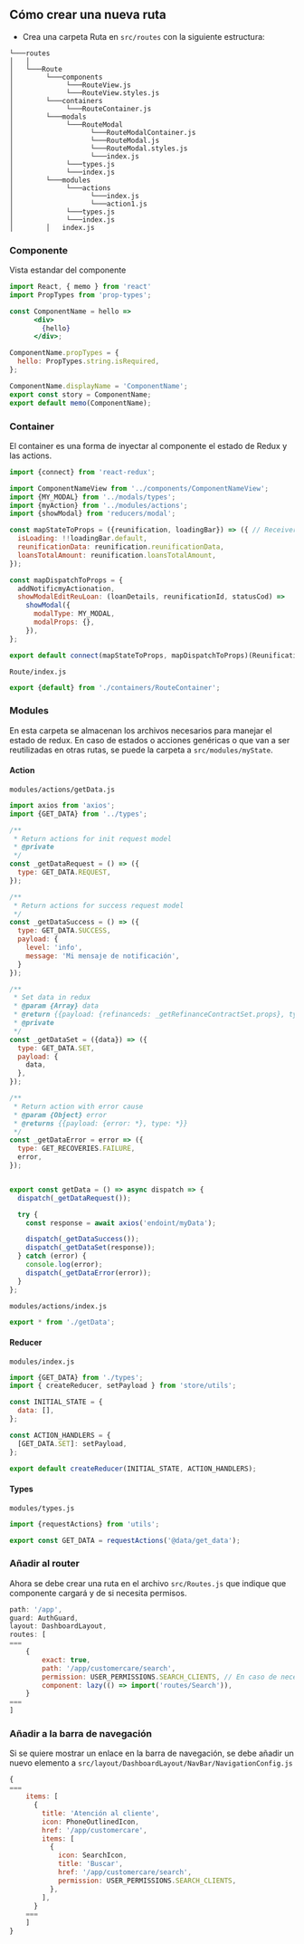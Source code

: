
<Meta title="Docs|Rutas"  />

## Cómo crear una nueva ruta

  - Crea una carpeta Ruta en `src/routes` con la siguiente estructura:
```
└───routes
│   │
│   └───Route
│        └───components
│             └───RouteView.js
│             └───RouteView.styles.js
│        └───containers
│             └───RouteContainer.js
│        └───modals
│             └───RouteModal
│                   └───RouteModalContainer.js
│                   └───RouteModal.js
│                   └───RouteModal.styles.js
│                   └───index.js
│             └───types.js
│             └───index.js
│        └───modules
│             └───actions
│                   └───index.js
│                   └───action1.js
│             └───types.js
│             └───index.js
│        │   index.js
```

### Componente

Vista estandar del componente
```jsx
import React, { memo } from 'react'
import PropTypes from 'prop-types';

const ComponentName = hello =>
      <div>
        {hello}
      </div>;

ComponentName.propTypes = {
  hello: PropTypes.string.isRequired,
};

ComponentName.displayName = 'ComponentName';
export const story = ComponentName;
export default memo(ComponentName);
```

### Container
El container es una forma de inyectar al componente el estado de Redux y las actions.

```js
import {connect} from 'react-redux';

import ComponentNameView from '../components/ComponentNameView';
import {MY_MODAL} from '../modals/types';
import {myAction} from '../modules/actions';
import {showModal} from 'reducers/modal';

const mapStateToProps = ({reunification, loadingBar}) => ({ // Receiver (state)
  isLoading: !!loadingBar.default,
  reunificationData: reunification.reunificationData,
  loansTotalAmount: reunification.loansTotalAmount,
});

const mapDispatchToProps = {
  addNotificmyActionation,
  showModalEditReuLoan: (loanDetails, reunificationId, statusCod) =>
    showModal({
      modalType: MY_MODAL,
      modalProps: {},
    }),
};

export default connect(mapStateToProps, mapDispatchToProps)(ReunificationView);

```

`Route/index.js`
```js
export {default} from './containers/RouteContainer';
```

### Modules
En esta carpeta se almacenan los archivos necesarios para manejar el estado de redux. En caso de estados o acciones
genéricas o que van a ser reutilizadas en otras rutas, se puede la carpeta a `src/modules/myState`.

#### Action

`modules/actions/getData.js`
```js
import axios from 'axios';
import {GET_DATA} from '../types';

/**
 * Return actions for init request model
 * @private
 */
const _getDataRequest = () => ({
  type: GET_DATA.REQUEST,
});

/**
 * Return actions for success request model
 */
const _getDataSuccess = () => ({
  type: GET_DATA.SUCCESS,
  payload: {
    level: 'info',
    message: 'Mi mensaje de notificación',
  }
});

/**
 * Set data in redux
 * @param {Array} data
 * @return {{payload: {refinanceds: _getRefinanceContractSet.props}, type: string}}
 * @private
 */
const _getDataSet = ({data}) => ({
  type: GET_DATA.SET,
  payload: {
    data,
  },
});

/**
 * Return action with error cause
 * @param {Object} error
 * @returns {{payload: {error: *}, type: *}}
 */
const _getDataError = error => ({
  type: GET_RECOVERIES.FAILURE,
  error,
});


export const getData = () => async dispatch => {
  dispatch(_getDataRequest());

  try {
    const response = await axios('endoint/myData');

    dispatch(_getDataSuccess());
    dispatch(_getDataSet(response));
  } catch (error) {
    console.log(error);
    dispatch(_getDataError(error));
  }
};
```

`modules/actions/index.js`
```js
export * from './getData';
```

#### Reducer
`modules/index.js`
```js
import {GET_DATA} from './types';
import { createReducer, setPayload } from 'store/utils';

const INITIAL_STATE = {
  data: [],
};

const ACTION_HANDLERS = {
  [GET_DATA.SET]: setPayload,
};

export default createReducer(INITIAL_STATE, ACTION_HANDLERS);
```

#### Types
`modules/types.js`
```js
import {requestActions} from 'utils';

export const GET_DATA = requestActions('@data/get_data');

```

### Añadir al router
Ahora se debe crear una ruta en el archivo `src/Routes.js` que indique que componente cargará y de si necesita
permisos.

```js
path: '/app',
guard: AuthGuard,
layout: DashboardLayout,
routes: [
===
    {
        exact: true,
        path: '/app/customercare/search',
        permission: USER_PERMISSIONS.SEARCH_CLIENTS, // En caso de necesitar algún permiso específico para entrar a esta ruta
        component: lazy(() => import('routes/Search')),
    }
===
]
```

### Añadir a la barra de navegación
Si se quiere mostrar un enlace en la barra de navegación, se debe añadir un nuevo elemento a
`src/layout/DashboardLayout/NavBar/NavigationConfig.js`

```js
{
===
    items: [
      {
        title: 'Atención al cliente',
        icon: PhoneOutlinedIcon,
        href: '/app/customercare',
        items: [
          {
            icon: SearchIcon,
            title: 'Buscar',
            href: '/app/customercare/search',
            permission: USER_PERMISSIONS.SEARCH_CLIENTS,
          },
        ],
      }
    ===
    ]
}
```
